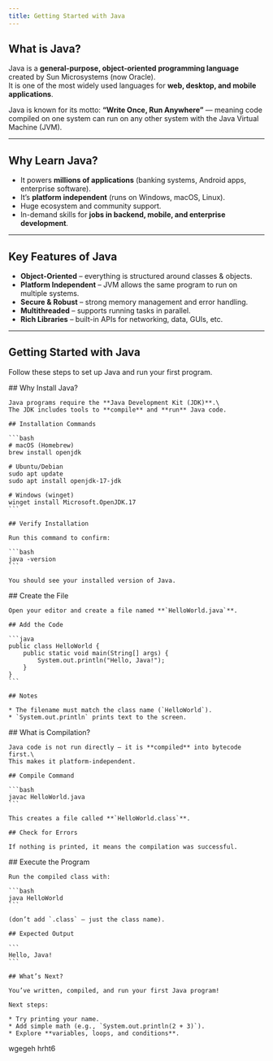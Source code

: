 ```yaml
---
title: Getting Started with Java
---
```


## What is Java?

Java is a **general-purpose, object-oriented programming language** created by Sun Microsystems (now Oracle).\
It is one of the most widely used languages for **web, desktop, and mobile applications**.

Java is known for its motto: **“Write Once, Run Anywhere”** — meaning code compiled on one system can run on any other system with the Java Virtual Machine (JVM).

***

## Why Learn Java?

* It powers **millions of applications** (banking systems, Android apps, enterprise software).
* It’s **platform independent** (runs on Windows, macOS, Linux).
* Huge ecosystem and community support.
* In-demand skills for **jobs in backend, mobile, and enterprise development**.

***

## Key Features of Java

* **Object-Oriented** – everything is structured around classes & objects.
* **Platform Independent** – JVM allows the same program to run on multiple systems.
* **Secure & Robust** – strong memory management and error handling.
* **Multithreaded** – supports running tasks in parallel.
* **Rich Libraries** – built-in APIs for networking, data, GUIs, etc.

***

## Getting Started with Java

Follow these steps to set up Java and run your first program.

<Steps>
  <Step title="Install Java">
    ## Why Install Java?

    Java programs require the **Java Development Kit (JDK)**.\
    The JDK includes tools to **compile** and **run** Java code.

    ## Installation Commands

    ```bash
    # macOS (Homebrew)
    brew install openjdk

    # Ubuntu/Debian
    sudo apt update
    sudo apt install openjdk-17-jdk

    # Windows (winget)
    winget install Microsoft.OpenJDK.17
    ```

    ## Verify Installation

    Run this command to confirm:

    ```bash
    java -version
    ```

    You should see your installed version of Java.
  </Step>

  <Step title="Write Your First Program">
    ## Create the File

    Open your editor and create a file named **`HelloWorld.java`**.

    ## Add the Code

    ```java
    public class HelloWorld {
        public static void main(String[] args) {
            System.out.println("Hello, Java!");
        }
    }
    ```

    ## Notes

    * The filename must match the class name (`HelloWorld`).
    * `System.out.println` prints text to the screen.
  </Step>

  <Step title="Compile Your Program">
    ## What is Compilation?

    Java code is not run directly — it is **compiled** into bytecode first.\
    This makes it platform-independent.

    ## Compile Command

    ```bash
    javac HelloWorld.java
    ```

    This creates a file called **`HelloWorld.class`**.

    ## Check for Errors

    If nothing is printed, it means the compilation was successful.
  </Step>

  <Step title="Run Your Program">
    ## Execute the Program

    Run the compiled class with:

    ```bash
    java HelloWorld
    ```

    (don’t add `.class` — just the class name).

    ## Expected Output

    ```
    Hello, Java!
    ```

    ## What’s Next?

    You’ve written, compiled, and run your first Java program!

    Next steps:

    * Try printing your name.
    * Add simple math (e.g., `System.out.println(2 + 3)`).
    * Explore **variables, loops, and conditions**.
  </Step>
</Steps>

<Card>
wgegeh hrht6
</Card>
